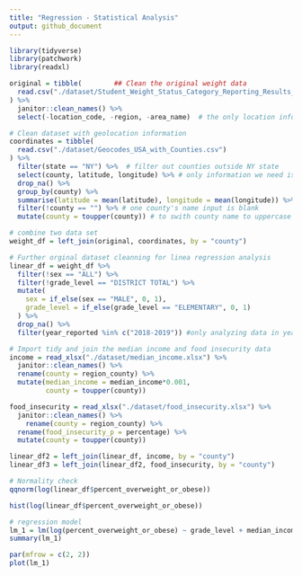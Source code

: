 ```yaml
---
title: "Regression - Statistical Analysis"
output: github_document
---
```


```r
library(tidyverse)
library(patchwork)
library(readxl)
```


```r
original = tibble(        ## Clean the original weight data
  read.csv("./dataset/Student_Weight_Status_Category_Reporting_Results__Beginning_2010.csv")
) %>%
  janitor::clean_names() %>%
  select(-location_code, -region, -area_name)  # the only location information we need is county name
```


```r
# Clean dataset with geolocation information
coordinates = tibble(
  read.csv("./dataset/Geocodes_USA_with_Counties.csv")
) %>%
  filter(state == "NY") %>%  # filter out counties outside NY state
  select(county, latitude, longitude) %>% # only information we need is county name and geolocation
  drop_na() %>%
  group_by(county) %>%
  summarise(latitude = mean(latitude), longitude = mean(longitude)) %>% #different location in each county variaed slightly, so we take the mean of each county's geolocation
  filter(!county == "") %>% # one county's name input is blank
  mutate(county = toupper(county)) # to swith county name to uppercase
```


```r
# combine two data set
weight_df = left_join(original, coordinates, by = "county")
```


```r
# Further orginal dataset cleanning for linea regression analysis
linear_df = weight_df %>%
  filter(!sex == "ALL") %>%
  filter(!grade_level == "DISTRICT TOTAL") %>%
  mutate(
    sex = if_else(sex == "MALE", 0, 1),
    grade_level = if_else(grade_level == "ELEMENTARY", 0, 1)
  ) %>%
  drop_na() %>%
  filter(year_reported %in% c("2018-2019")) #only analyzing data in year 2018-2019
```


```r
# Import tidy and join the median income and food insecurity data
income = read_xlsx("./dataset/median_income.xlsx") %>%
  janitor::clean_names() %>%
  rename(county = region_county) %>%
  mutate(median_income = median_income*0.001,
         county = toupper(county))

food_insecurity = read_xlsx("./dataset/food_insecurity.xlsx") %>%
  janitor::clean_names() %>%
    rename(county = region_county) %>%
  rename(food_insecurity_p = percentage) %>%
  mutate(county = toupper(county))

linear_df2 = left_join(linear_df, income, by = "county")
linear_df3 = left_join(linear_df2, food_insecurity, by = "county")
```

```r
# Normality check
qqnorm(log(linear_df$percent_overweight_or_obese))

hist(log(linear_df$percent_overweight_or_obese))
```


```r
# regression model
lm_1 = lm(log(percent_overweight_or_obese) ~ grade_level + median_income + food_insecurity_p, data = linear_df3)
summary(lm_1)

par(mfrow = c(2, 2))
plot(lm_1)
```